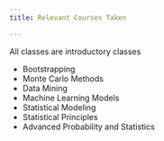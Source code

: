 ```yaml
--- 
title: Relevant Courses Taken

---
```

All classes are introductory classes

- Bootstrapping
- Monte Carlo Methods
- Data Mining
- Machine Learning Models
- Statistical Modeling
- Statistical Principles
- Advanced Probability and Statistics
